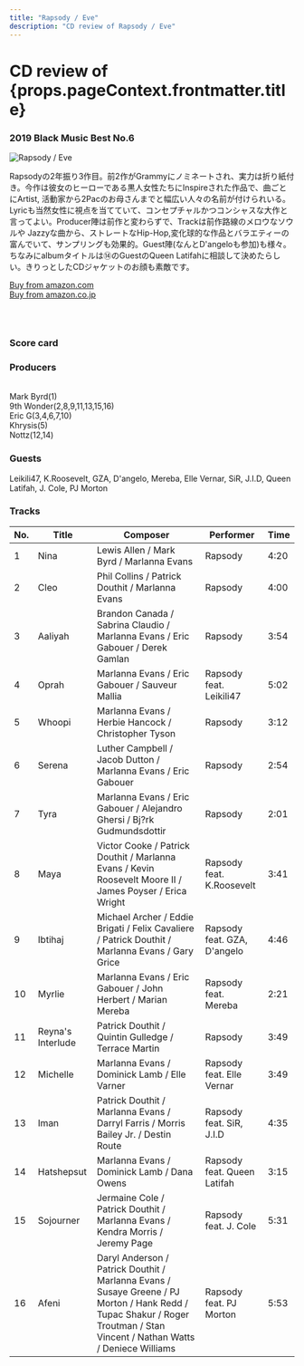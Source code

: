 ```yaml
---
title: "Rapsody / Eve"
description: "CD review of Rapsody / Eve"
---
```



<h1>CD review of <br/>{props.pageContext.frontmatter.title}</h1>
<h3><Link to="/best50/2019/">2019 Black Music Best No.6</Link></h3>

<Row  className="image-card-group">
	<Column colMd={"4"} colLg={"4"} noGutterMdLeft="">
       <ImageCard>

![Rapsody / Eve](../../images/cd/rapsody2L.jpg) 

</ImageCard>
	</Column>
	<Column colMd={"8"} colLg={"8"} noGutterMdLeft="">
	<p>
	Rapsodyの2年振り3作目。前2作がGrammyにノミネートされ、実力は折り紙付き。今作は彼女のヒーローである黒人女性たちにInspireされた作品で、曲ごとにArtist, 活動家から2Pacのお母さんまでと幅広い人々の名前が付けられいる。Lyricも当然女性に視点を当てていて、コンセプチャルかつコンシャスな大作と言ってよい。Producer陣は前作と変わらずで、Trackは前作路線のメロウなソウルや Jazzyな曲から、ストレートなHip-Hop,変化球的な作品とバラエティーの富んでいて、サンプリングも効果的。Guest陣(なんとD'angeloも参加)も様々。ちなみにalbumタイトルは⑭のGuestのQueen Latifahに相談して決めたらしい。きりっとしたCDジャケットのお顔も素敵です。
	</p>
	<a href="https://amzn.to/2TUEgZ3">Buy from amazon.com</a>
	<br/>  
	<a href="https://amzn.to/3esCjuW">Buy from amazon.co.jp</a>
	<br/>
	<a style="display:inline-block;overflow:hidden;background:url(https://linkmaker.itunes.apple.com/ja-jp/lockup.svg?releaseDate=2019-08-23&kind=album&bubble=apple_music&style=mono-black) no-repeat;width:140px;height:30px;" href="https://geo.music.apple.com/jp/album/eve/1476020071?mt=1&app=music&ls=1&at=11lcug"></a>
	<a style="display:inline-block;overflow:hidden;background:url(https://linkmaker.itunes.apple.com/ja-jp/badge-lrg.svg?releaseDate=2019-08-23&kind=album&bubble=itunes_music) no-repeat;width:140px;height:41px;" href="https://geo.music.apple.com/jp/album/eve/1476020071?app=itunes&at=11lcug"></a>
	</Column>
</Row>
<Row >
	<Column colMd={"4"} colLg={"4"} noGutterMdLeft="">
<div>
    <h3>Score card</h3>
	<SliderJS1 value="4" />
    <SliderJS2 value="2" />
	<SliderJS3 value="1" />
    <SliderJS4 value="9" />
</div>
</Column>
<Column colMd={"8"} colLg={"8"} noGutterMdLeft="">
<div>
<h3>Producers</h3>
<p>
<br/>Mark Byrd(1)
<br/>9th Wonder(2,8,9,11,13,15,16)
<br/>Eric G(3,4,6,7,10)
<br/>Khrysis(5)
<br/>Nottz(12,14)
</p>
<h3>Guests</h3>
<p>
Leikili47, K.Roosevelt, GZA, D'angelo, Mereba, Elle Vernar, SiR, J.I.D, Queen Latifah, J. Cole, PJ Morton
</p>
</div>
</Column>
</Row>

<h3>Tracks</h3>

| No. |	Title	          |	Composer	                                                                                                                                                                |	Performer	              |	Time |
| --- |	----------------- |	---------------------------------------------------------------------------------------------------------------------------------------------------------------------------	| --------------------------- |	---- |
| 1	  |	Nina	          |	Lewis Allen / Mark Byrd / Marlanna Evans	                                                                                                                                | Rapsody                     |	4:20 |
| 2	  |	Cleo	          |	Phil Collins / Patrick Douthit / Marlanna Evans	                                                                                                                            | Rapsody                     |	4:00 |
| 3	  |	Aaliyah	          |	Brandon Canada / Sabrina Claudio / Marlanna Evans / Eric Gabouer / Derek Gamlan	                                                                                            | Rapsody                     |	3:54 |
| 4	  |	Oprah	          |	Marlanna Evans / Eric Gabouer / Sauveur Mallia	                                                                                                                            | Rapsody feat. Leikili47	  |	5:02 |
| 5	  |	Whoopi	          |	Marlanna Evans / Herbie Hancock / Christopher Tyson	                                                                                                                        | Rapsody	                  |	3:12 |
| 6	  |	Serena	          |	Luther Campbell / Jacob Dutton / Marlanna Evans / Eric Gabouer	                                                                                                            | Rapsody	                  |	2:54 |
| 7	  |	Tyra	          |	Marlanna Evans / Eric Gabouer / Alejandro Ghersi / Bj?rk Gudmundsdottir	                                                                                                    | Rapsody	                  |	2:01 |
| 8	  |	Maya	          |	Victor Cooke / Patrick Douthit / Marlanna Evans / Kevin Roosevelt Moore II / James Poyser / Erica Wright	                                                                | Rapsody feat. K.Roosevelt	  |	3:41 |
| 9	  |	Ibtihaj	          |	Michael Archer / Eddie Brigati / Felix Cavaliere / Patrick Douthit / Marlanna Evans / Gary Grice	                                                                        | Rapsody feat. GZA, D'angelo |	4:46 |
| 10  |	Myrlie	          |	Marlanna Evans / Eric Gabouer / John Herbert / Marian Mereba	                                                                                                            | Rapsody feat. Mereba	      |	2:21 |
| 11  |	Reyna's Interlude |	Patrick Douthit / Quintin Gulledge / Terrace Martin	                                                                                                                        | Rapsody	                  |	3:49 |
| 12  |	Michelle	      |	Marlanna Evans / Dominick Lamb / Elle Varner	                                                                                                                            | Rapsody feat. Elle Vernar	  |	3:49 |
| 13  |	Iman	          |	Patrick Douthit / Marlanna Evans / Darryl Farris / Morris Bailey Jr. / Destin Route	                                                                                        | Rapsody feat. SiR, J.I.D	  |	4:35 |
| 14  |	Hatshepsut	      |	Marlanna Evans / Dominick Lamb / Dana Owens	                                                                                                                                | Rapsody feat. Queen Latifah |	3:15 |
| 15  |	Sojourner	      |	Jermaine Cole / Patrick Douthit / Marlanna Evans / Kendra Morris / Jeremy Page	                                                                                            | Rapsody feat. J. Cole	      |	5:31 |
| 16  |	Afeni	          |	Daryl Anderson / Patrick Douthit / Marlanna Evans / Susaye Greene / PJ Morton / Hank Redd / Tupac Shakur / Roger Troutman / Stan Vincent / Nathan Watts / Deniece Williams	| Rapsody feat. PJ Morton	  |	5:53 |
